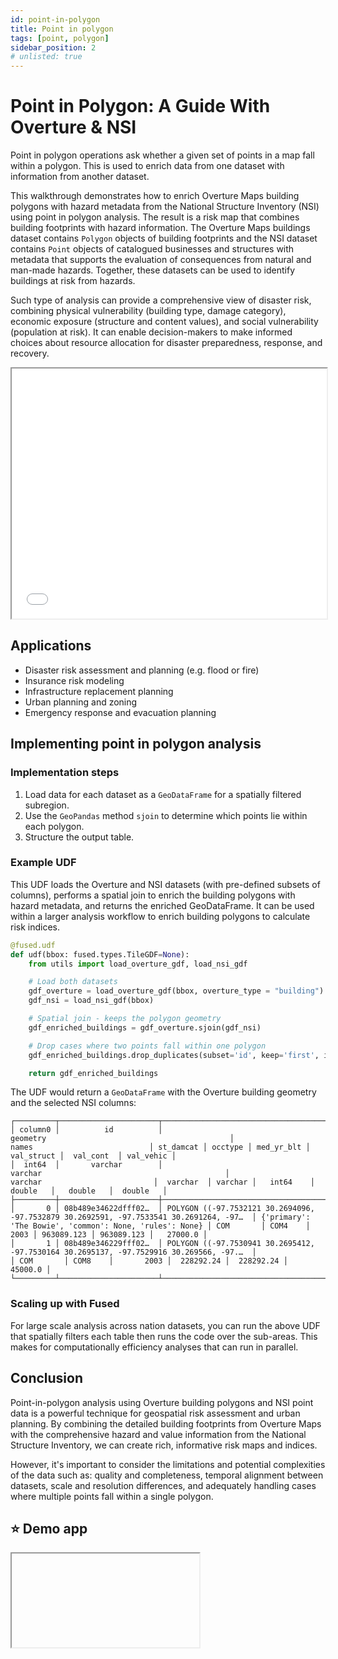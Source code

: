 ```yaml
---
id: point-in-polygon
title: Point in polygon
tags: [point, polygon]
sidebar_position: 2
# unlisted: true
---
```


# Point in Polygon: A Guide With Overture & NSI

Point in polygon operations ask whether a given set of points in a map fall within a polygon. This is used to enrich data from one dataset with information from another dataset.

This walkthrough demonstrates how to enrich Overture Maps building polygons with hazard metadata from the National Structure Inventory (NSI) using point in polygon analysis. The result is a risk map that combines building footprints with hazard information. The Overture Maps buildings dataset contains `Polygon` objects of building footprints and the NSI dataset contains `Point` objects of catalogued businesses and structures with metadata that supports the evaluation of consequences from natural and man-made hazards. Together, these datasets can be used to identify buildings at risk from hazards.

Such type of analysis can provide a comprehensive view of disaster risk, combining physical vulnerability (building type, damage category), economic exposure (structure and content values), and social vulnerability (population at risk). It can enable decision-makers to make informed choices about resource allocation for disaster preparedness, response, and recovery. 

<iframe src="/img/deckgl_vector_zstats_v2.html"  height="400px" width="100%" scrolling="no"></iframe>

## Applications

- Disaster risk assessment and planning (e.g. flood or fire)
- Insurance risk modeling 
- Infrastructure replacement planning 
- Urban planning and zoning
- Emergency response and evacuation planning

## Implementing point in polygon analysis

### Implementation steps

1. Load data for each dataset as a `GeoDataFrame` for a spatially filtered subregion. 
2. Use the `GeoPandas` method `sjoin` to determine which points lie within each polygon.
3. Structure the output table.


### Example UDF


This UDF loads the Overture and NSI datasets (with pre-defined subsets of columns), performs a spatial join to enrich the building polygons with hazard metadata, and returns the enriched GeoDataFrame. It can be used within a larger analysis workflow to enrich building polygons to calculate risk indices. 

```python
@fused.udf
def udf(bbox: fused.types.TileGDF=None):
    from utils import load_overture_gdf, load_nsi_gdf

    # Load both datasets
    gdf_overture = load_overture_gdf(bbox, overture_type = "building")
    gdf_nsi = load_nsi_gdf(bbox)

    # Spatial join - keeps the polygon geometry
    gdf_enriched_buildings = gdf_overture.sjoin(gdf_nsi)

    # Drop cases where two points fall within one polygon
    gdf_enriched_buildings.drop_duplicates(subset='id', keep='first', inplace=True, ignore_index=True)

    return gdf_enriched_buildings
```

The UDF would return a `GeoDataFrame` with the Overture building geometry and the selected NSI columns:

```text
┌─────────┬──────────────────────┬─────────────────────────────────────────────────────────────────────────────────────────┬─────────────────────────────────────────────────────────┬───────────┬─────────┬────────────┬────────────┬────────────┬───────────┐
│ column0 │          id          │                                        geometry                                         │                          names                          │ st_damcat │ occtype │ med_yr_blt │ val_struct │  val_cont  │ val_vehic │
│  int64  │       varchar        │                                         varchar                                         │                         varchar                         │  varchar  │ varchar │   int64    │   double   │   double   │  double   │
├─────────┼──────────────────────┼─────────────────────────────────────────────────────────────────────────────────────────┼─────────────────────────────────────────────────────────┼───────────┼─────────┼────────────┼────────────┼────────────┼───────────┤
│       0 │ 08b489e34622dfff02…  │ POLYGON ((-97.7532121 30.2694096, -97.7532879 30.2692591, -97.7533541 30.2691264, -97…  │ {'primary': 'The Bowie', 'common': None, 'rules': None} │ COM       │ COM4    │       2003 │ 963089.123 │ 963089.123 │   27000.0 │
│       1 │ 08b489e346229fff02…  │ POLYGON ((-97.7530941 30.2695412, -97.7530164 30.2695137, -97.7529916 30.269566, -97.…  │                                                         │ COM       │ COM8    │       2003 │  228292.24 │  228292.24 │   45000.0 │
└─────────┴──────────────────────┴─────────────────────────────────────────────────────────────────────────────────────────┴─────────────────────────────────────────────────────────┴───────────┴─────────┴────────────┴────────────┴────────────┴───────────┘

```


### Scaling up with Fused 

For large scale analysis across nation datasets, you can run the above UDF that spatially filters each table then runs the code over the sub-areas. This makes for computationally efficiency analyses that can run in parallel.


## Conclusion

Point-in-polygon analysis using Overture building polygons and NSI point data is a powerful technique for geospatial risk assessment and urban planning. By combining the detailed building footprints from Overture Maps with the comprehensive hazard and value information from the National Structure Inventory, we can create rich, informative risk maps and indices.

However, it's important to consider the limitations and potential complexities of the data such as: quality and completeness, temporal alignment between datasets, scale and resolution differences, and adequately handling cases where multiple points fall within a single polygon.

## ⭐ Demo app


<Iframe
  id="iframe-1"
  code={POINT_IN_POLYGON_CODE}
  requirements={[
    "geopandas",
    "requests",
    "xarray",
    "yarl",
    "pydeck",
    "imageio",
    "matplotlib",
    "streamlit-ace"
  ]}
/>
